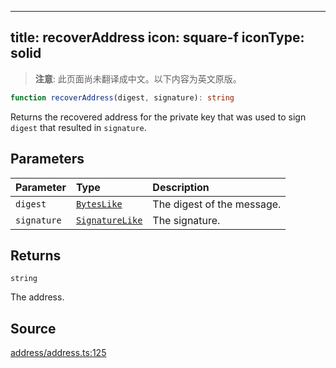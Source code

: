 <!-- AUTO-GENERATED-CONTENT:START (ENGLISH-COPY) -->
---
title: recoverAddress
icon: square-f
iconType: solid
---

> **注意**: 此页面尚未翻译成中文。以下内容为英文原版。

```ts
function recoverAddress(digest, signature): string
```

Returns the recovered address for the private key that was used to sign `digest` that resulted in `signature`.

## Parameters

| Parameter | Type | Description |
| :------ | :------ | :------ |
| `digest` | [`BytesLike`](/cn/sdk/content/type-aliases/BytesLike) | The digest of the message. |
| `signature` | [`SignatureLike`](/cn/sdk/content/type-aliases/SignatureLike) | The signature. |

## Returns

`string`

The address.

## Source

[address/address.ts:125](https://github.com/dominant-strategies/quais.js/blob/c1c12d43f9d34c6baad2b0542bd6d0acd6fefcbf/src/address/address.ts#L125)

